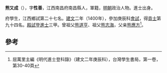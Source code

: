 {{Disputed|time=2021-11-25T22:04:23+00:00}}
'''熊又成'''（{{bd|1368年||？}}），字'''性善'''，江西南昌府南昌縣人，軍籍，[[明朝|明朝]]政治人物。進士出身。

府學生，江西鄉試第二十七名。[[建文|建文]]二年（1400年），參加庚辰科[[會試|會試]]，得[[貢士|貢士]]第九十四名。[[殿試|殿試]]登[[進士|進士]]三甲。曾祖父[[熊道亨|熊道亨]]、祖父[[熊志海|熊志海]]，父亲[[熊應方|熊應方]]<ref>屈萬里主編《明代進士登科錄》（建文二年庚辰科），台灣學生書局，第一卷，第30-40頁</ref>。

==參考==
{{reflist}}
{{明朝人物小作品}}
{{建文二年庚辰科殿試金榜}}